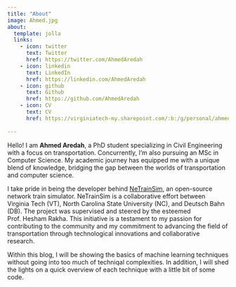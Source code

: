 ```yaml
---
title: "About"
image: Ahmed.jpg
about:
  template: jolla
  links:
    - icon: twitter
      text: Twitter
      href: https://twitter.com/AhmedAredah
    - icon: linkedin
      text: LinkedIn
      href: https://linkedin.com/AhmedAredah
    - icon: github
      text: Github
      href: https://github.com/AhmedAredah
    - icon: CV
      text: CV
      href: https://virginiatech-my.sharepoint.com/:b:/g/personal/ahmedaredah_vt_edu/EQ1BS6luV-lGgJInb16I-DABxb-3QyA5GQNQjcNOS_3OJA?e=QuoJs2
       
---
```


Hello! I am **Ahmed Aredah**, a PhD student specializing in Civil Engineering with a focus on transportation. Concurrently, I'm also pursuing an MSc in Computer Science. My academic journey has equipped me with a unique blend of knowledge, bridging the gap between the worlds of transportation and computer science.

I take pride in being the developer behind [NeTrainSim](https://github.com/VTTI-CSM/NeTrainSim), an open-source network train simulator. NeTrainSim is a collaborative effort between Virginia Tech (VT), North Carolina State University (NC), and Deutsch Bahn (DB). The project was supervised and steered by the esteemed Prof. Hesham Rakha. This initiative is a testament to my passion for contributing to the community and my commitment to advancing the field of transportation through technological innovations and collaborative research.

Within this blog, I will be showing the basics of machine learning techniques without going into too much of techniqal complexities. In addition, I will shed the lights on a quick overview of each technique with a little bit of some code.